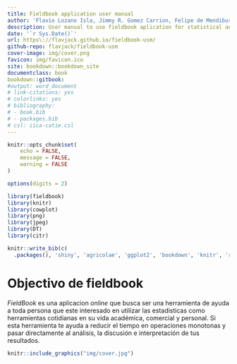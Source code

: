 ```yaml
---
title: Fieldbook application user manual
author: 'Flavio Lozano Isla, Jimmy R. Gomez Carrion, Felipe de Mendiburo'
description: User manual to use fieldbook aplication for statistical analysis.
date: '`r Sys.Date()`'
url: https\://flavjack.github.io/fieldbook-usm/
github-repo: flavjack/fieldbook-usm
cover-image: img/cover.png
favicon: img/favicon.ico
site: bookdown::bookdown_site
documentclass: book
bookdown::gitbook:
#output: word_document
# link-citations: yes
# colorlinks: yes
# bibliography:
# - book.bib
# - packages.bib
# csl: iica-catie.csl
---
```


```r

knitr::opts_chunk$set(
	echo = FALSE,
	message = FALSE,
	warning = FALSE
)

options(digits = 2)

library(fieldbook)
library(knitr)
library(cowplot)
library(png)
library(jpeg)
library(DT)
library(citr)
```


```r
knitr::write_bib(c(
  .packages(), 'shiny', 'agricolae', 'ggplot2', 'bookdown', 'knitr', 'rmarkdown', 'DT'), 'packages.bib')
```


# Objectivo de fieldbook

_FieldBook_ es una aplicacion _online_ que busca ser una herramienta de ayuda a toda persona que este interesado en utilizar las estadisticas como herramientas cotidianas en su vida académica, comercial y personal. Si esta herramienta te ayuda a reducir el tiempo en operaciones monotonas y pasar  directamente al análisis, la discusión e interpretación de tus resultados.

```r
knitr::include_graphics("img/cover.jpg")
```


